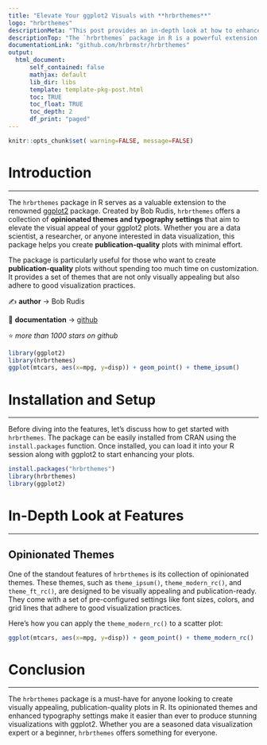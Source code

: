 ```yaml
---
title: "Elevate Your ggplot2 Visuals with **hrbrthemes**"
logo: "hrbrthemes"
descriptionMeta: "This post provides an in-depth look at how to enhance your ggplot2 plots using the hrbrthemes package. It offers several reproducible examples with detailed explanations and R code."
descriptionTop: "The `hrbrthemes` package in R is a powerful extension of the [ggplot2](https://r-graph-gallery.com/ggplot2-package.html) package. It aims to provide **opinionated themes and typography** to make your ggplot2 plots more visually appealing and publication-ready.<br/>This post will delve into the **key features** of `hrbrthemes`, offering a comprehensive set of **graph examples** and explanations."
documentationLink: "github.com/hrbrmstr/hrbrthemes"
output:
  html_document:
      self_contained: false    
      mathjax: default
      lib_dir: libs
      template: template-pkg-post.html
      toc: TRUE
      toc_float: TRUE
      toc_depth: 2
      df_print: "paged"
---
```


```r
knitr::opts_chunk$set( warning=FALSE, message=FALSE)
```

<div class="container">

# Introduction
***
The `hrbrthemes` package in R serves as a valuable extension to the renowned [ggplot2](https://r-graph-gallery.com/ggplot2-package.html) package. Created by Bob Rudis, `hrbrthemes` offers a collection of **opinionated themes and typography settings** that aim to elevate the visual appeal of your ggplot2 plots. Whether you are a data scientist, a researcher, or anyone interested in data visualization, this package helps you create **publication-quality** plots with minimal effort.

<div class = "row">

<div class = "col-md-5  col-sm-12 align-self-center">

The package is particularly useful for those who want to create **publication-quality** plots without spending too much time on customization. It provides a set of themes that are not only visually appealing but also adhere to good visualization practices.

✍️ **author** &rarr; Bob Rudis

📘 **documentation** &rarr; [github](https://github.com/hrbrmstr/hrbrthemes)

⭐️ *more than 1000 stars on github*
</div>

<div class = "col-md-7  col-sm-12">
```r
library(ggplot2)
library(hrbrthemes)
ggplot(mtcars, aes(x=mpg, y=disp)) + geom_point() + theme_ipsum()
```
</div>
</div>

# Installation and Setup
***
Before diving into the features, let's discuss how to get started with `hrbrthemes`. The package can be easily installed from CRAN using the `install.packages` function. Once installed, you can load it into your R session along with ggplot2 to start enhancing your plots.

```r
install.packages("hrbrthemes")
library(hrbrthemes)
library(ggplot2)
```

# In-Depth Look at Features 
***

## Opinionated Themes
One of the standout features of `hrbrthemes` is its collection of opinionated themes. These themes, such as `theme_ipsum()`, `theme_modern_rc()`, and `theme_ft_rc()`, are designed to be visually appealing and publication-ready. They come with a set of pre-configured settings like font sizes, colors, and grid lines that adhere to good visualization practices.

Here's how you can apply the `theme_modern_rc()` to a scatter plot:

```r
ggplot(mtcars, aes(x=mpg, y=disp)) + geom_point() + theme_modern_rc()
```


# Conclusion
***
The `hrbrthemes` package is a must-have for anyone looking to create visually appealing, publication-quality plots in R. Its opinionated themes and enhanced typography settings make it easier than ever to produce stunning visualizations with ggplot2. Whether you are a seasoned data visualization expert or a beginner, `hrbrthemes` offers something for everyone.

<!-- Close container -->
</div>
